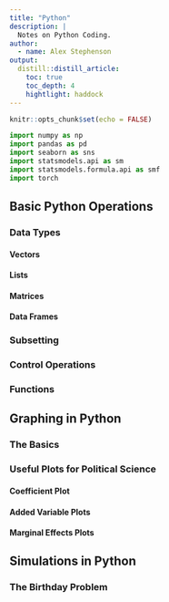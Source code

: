 ```yaml
---
title: "Python"
description: |
  Notes on Python Coding.
author:
  - name: Alex Stephenson
output:
  distill::distill_article:
    toc: true
    toc_depth: 4
    hightlight: haddock
---
```


```r
knitr::opts_chunk$set(echo = FALSE)
```

```python
import numpy as np 
import pandas as pd 
import seaborn as sns 
import statsmodels.api as sm
import statsmodels.formula.api as smf 
import torch 
```

## Basic Python Operations 

### Data Types 

#### Vectors 

#### Lists 

#### Matrices 

#### Data Frames 

### Subsetting 

### Control Operations 

### Functions

## Graphing in Python 

### The Basics 

### Useful Plots for Political Science 

#### Coefficient Plot 

#### Added Variable Plots 

#### Marginal Effects Plots 

## Simulations in Python

### The Birthday Problem 




